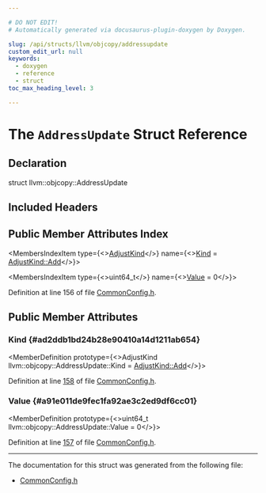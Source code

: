 ```yaml
---

# DO NOT EDIT!
# Automatically generated via docusaurus-plugin-doxygen by Doxygen.

slug: /api/structs/llvm/objcopy/addressupdate
custom_edit_url: null
keywords:
  - doxygen
  - reference
  - struct
toc_max_heading_level: 3

---
```





# The `AddressUpdate` Struct Reference

<DoxygenPage pluginConfig={pluginConfig}>



## Declaration

<CodeBlock>struct llvm::objcopy::AddressUpdate</CodeBlock>

## Included Headers

<IncludesList>
<IncludesListItem
  filePath="llvm/ObjCopy/CommonConfig.h"
  permalink="/docs/api/files/include/include/llvm/include/llvm/objcopy/commonconfig-h"
  isLocal="true" />
</IncludesList>

## Public Member Attributes Index

<MembersIndex>

<MembersIndexItem
  type={<><a href="/docs/api/namespaces/llvm/objcopy/#aa91a92d1d1ad7e8b84c1ecdceb0a439f">AdjustKind</a></>}
  name={<><a href="#ad2ddb1bd24b28e90410a14d1211ab654">Kind</a> = <a href="/docs/api/namespaces/llvm/objcopy/#aa91a92d1d1ad7e8b84c1ecdceb0a439faec211f7c20af43e742bf2570c3cb84f9">AdjustKind::Add</a></>}>
</MembersIndexItem>

<MembersIndexItem
  type={<>uint64&#95;t</>}
  name={<><a href="#a91e011de9fec1fa92ae3c2ed9df6cc01">Value</a> = 0</>}>
</MembersIndexItem>

</MembersIndex>


Definition at line 156 of file <a href="/docs/api/files/include/include/llvm/include/llvm/objcopy/commonconfig-h">CommonConfig.h</a>.

<SectionDefinition>

## Public Member Attributes

### Kind {#ad2ddb1bd24b28e90410a14d1211ab654}

<MemberDefinition
  prototype={<>AdjustKind llvm::objcopy::AddressUpdate::Kind = <a href="/docs/api/namespaces/llvm/objcopy/#aa91a92d1d1ad7e8b84c1ecdceb0a439faec211f7c20af43e742bf2570c3cb84f9">AdjustKind::Add</a></>}>

Definition at line <a href="/docs/api/files/include/include/llvm/include/llvm/objcopy/commonconfig-h/#l00158">158</a> of file <a href="/docs/api/files/include/include/llvm/include/llvm/objcopy/commonconfig-h">CommonConfig.h</a>.
</MemberDefinition>

### Value {#a91e011de9fec1fa92ae3c2ed9df6cc01}

<MemberDefinition
  prototype={<>uint64&#95;t llvm::objcopy::AddressUpdate::Value = 0</>}>

Definition at line <a href="/docs/api/files/include/include/llvm/include/llvm/objcopy/commonconfig-h/#l00157">157</a> of file <a href="/docs/api/files/include/include/llvm/include/llvm/objcopy/commonconfig-h">CommonConfig.h</a>.
</MemberDefinition>

</SectionDefinition>

<hr/>

The documentation for this struct was generated from the following file:

<ul>
<li><a href="/docs/api/files/include/include/llvm/include/llvm/objcopy/commonconfig-h">CommonConfig.h</a></li>
</ul>

</DoxygenPage>
